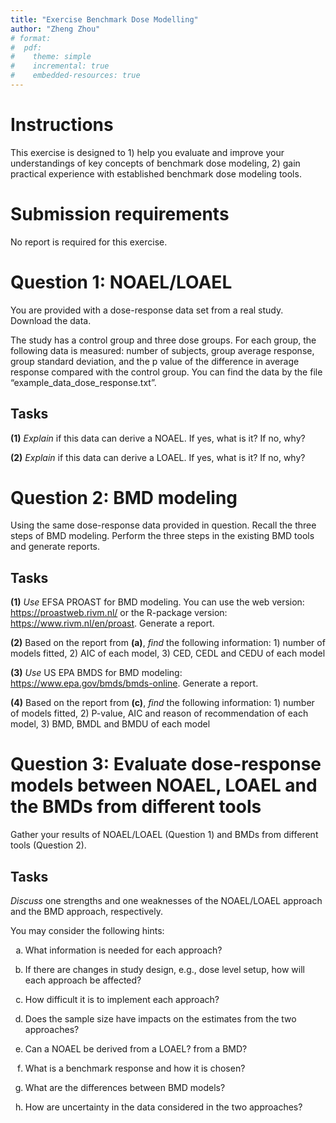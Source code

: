 ```yaml
---
title: "Exercise Benchmark Dose Modelling"
author: "Zheng Zhou"
# format:
#  pdf:
#    theme: simple
#    incremental: true
#    embedded-resources: true
---
```


# Instructions

This exercise is designed to 1) help you evaluate and improve your understandings of key concepts of benchmark dose modeling, 2) gain practical experience with established benchmark dose modeling tools.

# Submission requirements

No report is required for this exercise. 

# Question 1: NOAEL/LOAEL

You are provided with a dose-response data set from a real study. Download the data.

The study has a control group and three dose groups. For each group, the following data is measured: number of subjects, group average response, group standard deviation, and the p value of the difference in average response compared with the control group. You can find the data by the file "example_data_dose_response.txt".

## Tasks

**(1)** *Explain* if this data can derive a NOAEL. If yes, what is it? If no, why?

**(2)** *Explain* if this data can derive a LOAEL. If yes, what is it? If no, why?
 
# Question 2: BMD modeling

Using the same dose-response data provided in question. Recall the three steps of BMD modeling. Perform the three steps in the existing BMD tools and generate reports.

## Tasks

**(1)** *Use* EFSA PROAST for BMD modeling. You can use the web version: [https://proastweb.rivm.nl/](https://proastweb.rivm.nl/) or the R-package version: [https://www.rivm.nl/en/proast](https://www.rivm.nl/en/proast). Generate a report.

**(2)** Based on the report from **(a)**, *find* the following information: 1) number of models fitted, 2) AIC of each model, 3) CED, CEDL and CEDU of each model

**(3)** *Use* US EPA BMDS for BMD modeling: [https://www.epa.gov/bmds/bmds-online](https://www.epa.gov/bmds/bmds-online). Generate a report.

**(4)** Based on the report from **(c)**, *find* the following information: 1) number of models fitted, 2) P-value, AIC and reason of recommendation of each model, 3) BMD, BMDL and BMDU of each model 
 
# Question 3: Evaluate dose-response models between NOAEL, LOAEL and the BMDs from different tools

Gather your results of NOAEL/LOAEL (Question 1) and BMDs from different tools (Question 2). 

## Tasks

*Discuss* one strengths and one weaknesses of the NOAEL/LOAEL approach and the BMD approach, respectively.

You may consider the following hints:

a. What information is needed for each approach?

b. If there are changes in study design, e.g., dose level setup, how will each approach be affected?

c. How difficult it is to implement each approach?

d. Does the sample size have impacts on the estimates from the two approaches?

e. Can a NOAEL be derived from a LOAEL? from a BMD? 

f. What is a benchmark response and how it is chosen?

g. What are the differences between BMD models?

h. How are uncertainty in the data considered in the two approaches?
